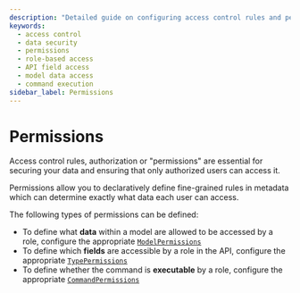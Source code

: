 ```yaml
---
description: "Detailed guide on configuring access control rules and permissions for data security."
keywords:
  - access control
  - data security
  - permissions
  - role-based access
  - API field access
  - model data access
  - command execution
sidebar_label: Permissions
---
```


# Permissions

Access control rules, authorization or "permissions" are essential for securing your data and ensuring that only
authorized users can access it.

Permissions allow you to declaratively define fine-grained rules in metadata which can determine exactly what data each
user can access.

The following types of permissions can be defined:

- To define what **data** within a model are allowed to be accessed by a role, configure the appropriate
  [`ModelPermissions`](/auth/permissions/model-permissions.mdx)
- To define which **fields** are accessible by a role in the API, configure the appropriate
  [`TypePermissions`](/auth/permissions/type-permissions.mdx)
- To define whether the command is **executable** by a role, configure the appropriate
  [`CommandPermissions`](/auth/permissions/command-permissions.mdx)
